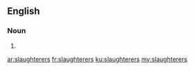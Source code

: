 ==English==

===Noun===
{{head|en|plural}}

# {{plural of|slaughterer|lang=en|nocat=1}}

[[ar:slaughterers]]
[[fr:slaughterers]]
[[ku:slaughterers]]
[[my:slaughterers]]